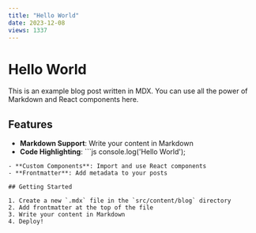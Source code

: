 ```yaml
---
title: "Hello World"
date: 2023-12-08
views: 1337
---
```


# Hello World

This is an example blog post written in MDX. You can use all the power of Markdown and React components here.

## Features

- **Markdown Support**: Write your content in Markdown
- **Code Highlighting**: ```js
console.log('Hello World');
```
- **Custom Components**: Import and use React components
- **Frontmatter**: Add metadata to your posts

## Getting Started

1. Create a new `.mdx` file in the `src/content/blog` directory
2. Add frontmatter at the top of the file
3. Write your content in Markdown
4. Deploy!

